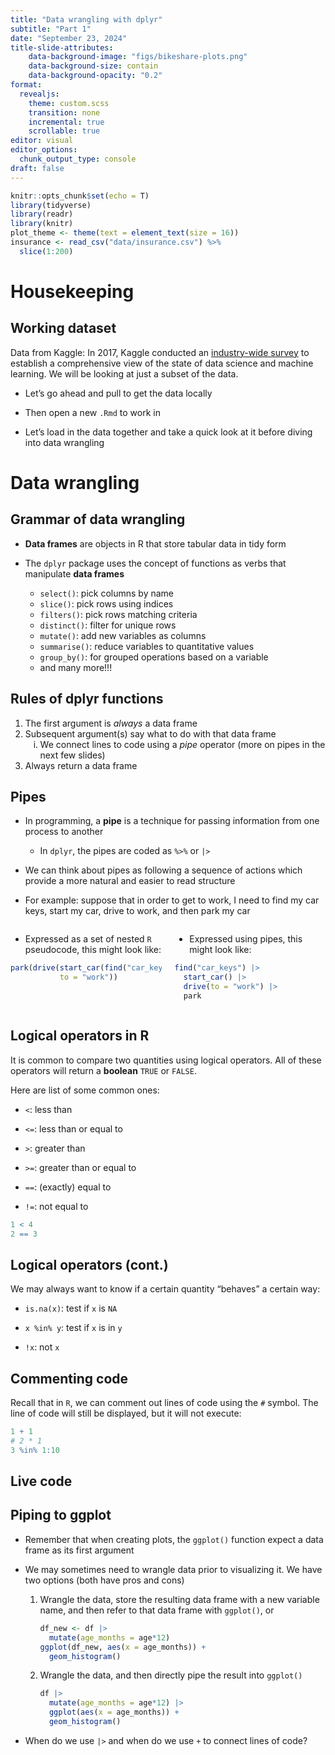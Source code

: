```yaml
---
title: "Data wrangling with dplyr"
subtitle: "Part 1"
date: "September 23, 2024"
title-slide-attributes:
    data-background-image: "figs/bikeshare-plots.png"
    data-background-size: contain
    data-background-opacity: "0.2"
format: 
  revealjs:
    theme: custom.scss
    transition: none
    incremental: true
    scrollable: true
editor: visual
editor_options: 
  chunk_output_type: console
draft: false
---
```


```r
knitr::opts_chunk$set(echo = T)
library(tidyverse)
library(readr)
library(knitr)
plot_theme <- theme(text = element_text(size = 16))
insurance <- read_csv("data/insurance.csv") %>%
  slice(1:200)
```

# Housekeeping

## Working dataset

Data from Kaggle: In 2017, Kaggle conducted an [industry-wide survey](https://www.kaggle.com/datasets/kaggle/kaggle-survey-2017/) to establish a comprehensive view of the state of data science and machine learning. We will be looking at just a subset of the data.

-   Let's go ahead and pull to get the data locally

-   Then open a new `.Rmd` to work in

-   Let's load in the data together and take a quick look at it before diving into data wrangling

# Data wrangling

## Grammar of data wrangling

-   **Data frames** are objects in R that store tabular data in tidy form

-   The `dplyr` package uses the concept of functions as verbs that manipulate **data frames**

    -   `select()`: pick columns by name
    -   `slice()`: pick rows using indices
    -   `filters()`: pick rows matching criteria
    -   `distinct()`: filter for unique rows
    -   `mutate()`: add new variables as columns
    -   `summarise()`: reduce variables to quantitative values
    -   `group_by()`: for grouped operations based on a variable
    -   and many more!!!

## Rules of dplyr functions

1.  The first argument is *always* a data frame
2.  Subsequent argument(s) say what to do with that data frame
    i.  We connect lines to code using a *pipe* operator (more on pipes in the next few slides)
3.  Always return a data frame

## Pipes

-   In programming, a **pipe** is a technique for passing information from one process to another

    -   In `dplyr`, the pipes are coded as `%>%` or `|>`

-   We can think about pipes as following a sequence of actions which provide a more natural and easier to read structure

-   For example: suppose that in order to get to work, I need to find my car keys, start my car, drive to work, and then park my car

::: columns
::: {.column width="50%"}
-   Expressed as a set of nested `R` pseudocode, this might look like:

::: fragment
```r
park(drive(start_car(find("car_keys")), 
           to = "work"))
```
:::
:::

::: {.column width="50%"}
-   Expressed using pipes, this might look like:

::: fragment
```r
find("car_keys") |>
  start_car() |>
  drive(to = "work") |>
  park
```
:::
:::
:::

## Logical operators in R

It is common to compare two quantities using logical operators. All of these operators will return a **boolean** `TRUE` or `FALSE`.

Here are list of some common ones:

-   `<`: less than

-   `<=`: less than or equal to

-   `>`: greater than

-   `>=`: greater than or equal to

-   `==`: (exactly) equal to

-   `!=`: not equal to

::: fragment
```r
1 < 4
2 == 3

```
:::

## Logical operators (cont.)

We may always want to know if a certain quantity "behaves" a certain way:

-   `is.na(x)`: test if `x` is `NA`

-   `x %in% y`: test if `x` is in `y`

-   `!x`: not `x`

## Commenting code

Recall that in `R`, we can comment out lines of code using the `#` symbol. The line of code will still be displayed, but it will not execute:

```r
1 + 1
# 2 * 1
3 %in% 1:10
```

## Live code

## Piping to ggplot

-   Remember that when creating plots, the `ggplot()` function expect a data frame as its first argument

-   We may sometimes need to wrangle data prior to visualizing it. We have two options (both have pros and cons)

    1.  Wrangle the data, store the resulting data frame with a new variable name, and then refer to that data frame with `ggplot()`, or

        ::: fragment
        ```r
        df_new <- df |>
          mutate(age_months = age*12)
        ggplot(df_new, aes(x = age_months)) +
          geom_histogram()
        ```
        :::

    2.  Wrangle the data, and then directly pipe the result into `ggplot()`

        ::: fragment
        ```r
        df |>
          mutate(age_months = age*12) |>
          ggplot(aes(x = age_months)) +
          geom_histogram()
        ```
        :::

-   ::: discuss
    When do we use `|>` and when do we use `+` to connect lines of code?
    :::
